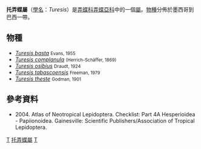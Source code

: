 {{NoteTA
|G1=Butterfly
}}
{{Automatic Taxobox
| taxon = Turesis
| authority = Godman in Godman & Salvin, [1900]
| type_species = 托弄蝶<br />''Hesperia lucas''
| type_species_authority = Plötz, 1882
| subdivision_ranks = [[物種|物種]]
| subdivision = 共5種，詳見正文。
| synonyms =
}}

'''托弄蝶屬'''（[[學名|學名]]：''Turesis''）是[[弄蝶科|弄蝶科]][[弄蝶亞科|弄蝶亞科]]中的一個[[屬|屬]]。[[物種|物種]]分佈於墨西哥到巴西一帶。

== 物種 ==
* ''[[Turesis_basta|Turesis basta]]'' <small>Evans, 1955</small>
* ''[[Turesis_complanula|Turesis complanula]]'' <small>(Herrich-Schäffer, 1869)</small>
* ''[[Turesis_osibius|Turesis osibius]]'' <small>Draudt, 1924</small>
* ''[[Turesis_tabascoensis|Turesis tabascoensis]]'' <small>Freeman, 1979</small>
* ''[[Turesis_theste|Turesis theste]]'' <small>Godman, 1901</small>

== 參考資料 ==
{{reflist}}
* {{aut|Lamas G ed.}} 2004. Atlas of Neotropical Lepidoptera. Checklist: Part 4A Hesperioidea - Papiionoidea. Gainesville: Scientific Publishers/Association of Tropical Lepidoptera.

{{Commons category|Turesis}}

{{taxonbar}}
[[Category:_1900年描述的分类群|T]]
[[Category:托弄蝶屬|]]
[[Category:巴西弄蝶族|T]]